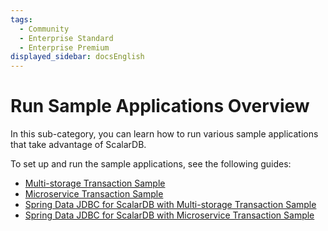 ```yaml
---
tags:
  - Community
  - Enterprise Standard
  - Enterprise Premium
displayed_sidebar: docsEnglish
---
```


# Run Sample Applications Overview

In this sub-category, you can learn how to run various sample applications that take advantage of ScalarDB.

To set up and run the sample applications, see the following guides:

- [Multi-storage Transaction Sample](multi-storage-transaction-sample/README.mdx)
- [Microservice Transaction Sample](microservice-transaction-sample/README.mdx)
- [Spring Data JDBC for ScalarDB with Multi-storage Transaction Sample](spring-data-multi-storage-transaction-sample/README.mdx)
- [Spring Data JDBC for ScalarDB with Microservice Transaction Sample](spring-data-microservice-transaction-sample/README.mdx)
